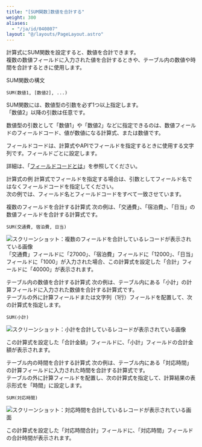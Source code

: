 ```yaml
---
title: "[SUM関数]数値を合計する"
weight: 300
aliases:
  - "/ja/id/040807"
layout: "@/layouts/PageLayout.astro"
---
```




計算式にSUM関数を設定すると、数値を合計できます。  
複数の数値フィールドに入力された値を合計するときや、テーブル内の数値や時間を合計するときに使用します。

<Heading id="autocalc_sum_function_10">SUM関数の構文</Heading>
```plaintext {copy=true}
SUM(数値1, [数値2], ...)

```

SUM関数には、数値型の引数を必ず1つ以上指定します。  
「数値2」以降の引数は任意です。

数値型の引数として「数値1」や「数値2」などに指定できるのは、数値フィールドのフィールドコード、値が数値になる計算式、または数値です。

<Note>


フィールドコードは、計算式やAPIでフィールドを指定するときに使用する文字列です。フィールドごとに設定します。  

詳細は、「[フィールドコードとは](/k/ja/id/040504.html)」を参照してください。


</Note>

<Heading id="autocalc_sum_function_20">計算式の例</Heading>
計算式でフィールドを指定する場合は、引数としてフィールド名ではなくフィールドコードを指定してください。  
次の例では、フィールド名とフィールドコードをすべて一致させています。

<Heading level={3} id="autocalc_sum_function_2010">複数のフィールドを合計する計算式</Heading>
次の例は、「交通費」、「宿泊費」、「日当」の数値フィールドを合計する計算式です。

```plaintext {copy=true}
SUM(交通費, 宿泊費, 日当)

```

<Img src="/k/kintone/img-ja/sum_function_01.png" alt="スクリーンショット：複数のフィールドを合計しているレコードが表示されている画像" />
「交通費」フィールドに「27000」、「宿泊費」フィールドに「12000」、「日当」フィールドに「1000」が入力された場合、この計算式を設定した「合計」フィールドに「40000」が表示されます。

<Heading level={3} id="autocalc_sum_function_2020">テーブル内の数値を合計する計算式</Heading>
次の例は、テーブル内にある「小計」の計算フィールドに入力された数値を合計する計算式です。  
テーブルの外に計算フィールドまたは文字列（1行）フィールドを配置して、次の計算式を指定します。

```plaintext {copy=true}
SUM(小計)

```

<Img src="/k/kintone/img-ja/sum_function_02.png" alt="スクリーンショット：小計を合計しているレコードが表示されている画像" />

この計算式を設定した「合計金額」フィールドに、「小計」フィールドの合計金額が表示されます。

<Heading level={3} id="autocalc_sum_function_2030">テーブル内の時間を合計する計算式</Heading>
次の例は、テーブル内にある「対応時間」の計算フィールドに入力された時間を合計する計算式です。  
テーブルの外に計算フィールドを配置し、次の計算式を指定して、計算結果の表示形式を「時間」に設定します。

```plaintext {copy=true}
SUM(対応時間)

```

<Img src="/k/kintone/img-ja/sum_function_03.png" alt="スクリーンショット：対応時間を合計しているレコードが表示されている画面" />

この計算式を設定した「対応時間合計」フィールドに、「対応時間」フィールドの合計時間が表示されます。
